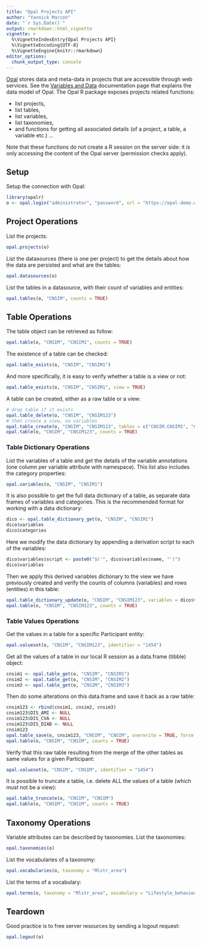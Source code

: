 ```yaml
---
title: "Opal Projects API"
author: "Yannick Marcon"
date: "`r Sys.Date()`"
output: rmarkdown::html_vignette
vignette: >
  %\VignetteIndexEntry{Opal Projects API}
  %\VignetteEncoding{UTF-8}
  %\VignetteEngine{knitr::rmarkdown}
editor_options: 
  chunk_output_type: console
---
```


[Opal](https://www.obiba.org/pages/products/opal/) stores data and meta-data in projects that are accessible through web services. See the [Variables and Data](http://opaldoc.obiba.org/en/latest/variables-data.html) documentation page that explains the data model of Opal. The Opal R package exposes projects related functions:

* list projects,
* list tables,
* list variables,
* list taxonomies,
* and functions for getting all associated details (of a project, a table, a variable etc.) ...

Note that these functions do not create a R session on the server side: it is only accessing the content of the Opal server (permission checks apply).

## Setup

Setup the connection with Opal:

```r
library(opalr)
o <- opal.login("administrator", "password", url = "https://opal-demo.obiba.org")
```

## Project Operations

List the projects:

```r
opal.projects(o)
```

List the datasources (there is one per project) to get the details about how the data are persisted and what are the tables:

```r
opal.datasources(o)
```

List the tables in a datasource, with their count of variables and entities:

```r
opal.tables(o, "CNSIM", counts = TRUE)
```

## Table Operations

The table object can be retrieved as follow:

```r
opal.table(o, "CNSIM", "CNSIM1", counts = TRUE)
```

The existence of a table can be checked:

```r
opal.table_exists(o, "CNSIM", "CNSIM1")
```

And more specifically, it is easy to verify whether a table is a view or not:

```r
opal.table_exists(o, "CNSIM", "CNSIM1", view = TRUE)
```

A table can be created, either as a raw table or a view:

```r
# drop table if it exists
opal.table_delete(o, "CNSIM", "CNSIM123")
# then create a view, no variables
opal.table_create(o, "CNSIM", "CNSIM123", tables = c("CNSIM.CNSIM1", "CNSIM.CNSIM2", "CNSIM.CNSIM3"))
opal.table(o, "CNSIM", "CNSIM123", counts = TRUE)
```


### Table Dictionary Operations

List the variables of a table and get the details of the variable annotations (one column per variable attribute with namespace). This list also includes the category properties:

```r
opal.variables(o, "CNSIM", "CNSIM1")
```

It is also possible to get the full data dictionary of a table, as separate data frames of variables and categories. This is the recommended format for working with a data dictionary:

```r
dico <- opal.table_dictionary_get(o, "CNSIM", "CNSIM1")
dico$variables
dico$categories
```

Here we modify the data dictionary by appending a derivation script to each of the variables:

```r
dico$variables$script <- paste0("$('", dico$variables$name, "')")
dico$variables
```

Then we apply this derived variables dictionary to the view we have previously created and verify the counts of columns (variables) and rows (entities) in this table:

```r
opal.table_dictionary_update(o, "CNSIM", "CNSIM123", variables = dico$variables, categories = dico$categories)
opal.table(o, "CNSIM", "CNSIM123", counts = TRUE)
```


### Table Values Operations

Get the values in a table for a specific Participant entity:

```r
opal.valueset(o, "CNSIM", "CNSIM123", identifier = "1454")
```

Get all the values of a table in our local R session as a data.frame (tibble) object:

```r
cnsim1 <- opal.table_get(o, "CNSIM", "CNSIM1")
cnsim2 <- opal.table_get(o, "CNSIM", "CNSIM2")
cnsim3 <- opal.table_get(o, "CNSIM", "CNSIM3")
```

Then do some alterations on this data.frame and save it back as a raw table:

```r
cnsim123 <- rbind(cnsim1, cnsim2, cnsim3)
cnsim123$DIS_AMI <- NULL
cnsim123$DIS_CVA <- NULL
cnsim123$DIS_DIAB <- NULL
cnsim123
opal.table_save(o, cnsim123, "CNSIM", "CNSIM", overwrite = TRUE, force = TRUE)
opal.table(o, "CNSIM", "CNSIM", counts = TRUE)
```

Verify that this raw table resulting from the merge of the other tables as same values for a given Participant:

```r
opal.valueset(o, "CNSIM", "CNSIM", identifier = "1454")
```

It is possible to truncate a table, i.e. delete ALL the values of a table (which must not be a view):

```r
opal.table_truncate(o, "CNSIM", "CNSIM")
opal.table(o, "CNSIM", "CNSIM", counts = TRUE)
```

## Taxonomy Operations

Variable attributes can be described by taxonomies. List the taxonomies:

```r
opal.taxonomies(o)
```

List the vocabularies of a taxonomy:

```r
opal.vocabularies(o, taxonomy = "Mlstr_area")
```

List the terms of a vocabulary:

```r
opal.terms(o, taxonomy = "Mlstr_area", vocabulary = "Lifestyle_behaviours")
```

## Teardown

Good practice is to free server resources by sending a logout request:

```r
opal.logout(o)
```

